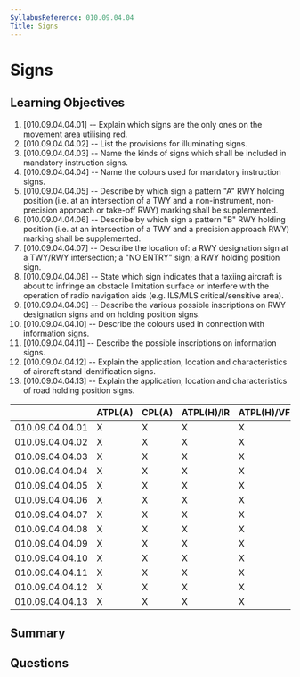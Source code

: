 ```yaml
---
SyllabusReference: 010.09.04.04
Title: Signs
---
```


# Signs

## Learning Objectives

1. [010.09.04.04.01] -- Explain which signs are the only ones on the movement
   area utilising red.
2. [010.09.04.04.02] -- List the provisions for illuminating signs.
3. [010.09.04.04.03] -- Name the kinds of signs which shall be included in
   mandatory instruction signs.
4. [010.09.04.04.04] -- Name the colours used for mandatory instruction signs.
5. [010.09.04.04.05] -- Describe by which sign a pattern "A" RWY holding
   position (i.e. at an intersection of a TWY and a non-instrument,
   non-precision approach or take-off RWY) marking shall be supplemented.
6. [010.09.04.04.06] -- Describe by which sign a pattern "B" RWY holding
   position (i.e. at an intersection of a TWY and a precision approach RWY)
   marking shall be supplemented.
7. [010.09.04.04.07] -- Describe the location of: a RWY designation sign at a
   TWY/RWY intersection; a "NO ENTRY" sign; a RWY holding position sign.
8. [010.09.04.04.08] -- State which sign indicates that a taxiing aircraft is
   about to infringe an obstacle limitation surface or interfere with the
   operation of radio navigation aids (e.g. ILS/MLS critical/sensitive area).
9. [010.09.04.04.09] -- Describe the various possible inscriptions on RWY
   designation signs and on holding position signs.
10. [010.09.04.04.10] -- Describe the colours used in connection with
    information signs.
11. [010.09.04.04.11] -- Describe the possible inscriptions on information
    signs.
12. [010.09.04.04.12] -- Explain the application, location and characteristics
    of aircraft stand identification signs.
13. [010.09.04.04.13] -- Explain the application, location and characteristics
    of road holding position signs.

|                 | ATPL(A) | CPL(A) | ATPL(H)/IR | ATPL(H)/VFR | CPL(H) | IR  | CBIR(A) |
| --------------- | ------- | ------ | ---------- | ----------- | ------ | --- | ------- |
| 010.09.04.04.01 | X       | X      | X          | X           | X      | X   | X       |
| 010.09.04.04.02 | X       | X      | X          | X           | X      | X   | X       |
| 010.09.04.04.03 | X       | X      | X          | X           | X      | X   | X       |
| 010.09.04.04.04 | X       | X      | X          | X           | X      | X   | X       |
| 010.09.04.04.05 | X       | X      | X          | X           | X      | X   | X       |
| 010.09.04.04.06 | X       | X      | X          | X           | X      | X   | X       |
| 010.09.04.04.07 | X       | X      | X          | X           | X      | X   | X       |
| 010.09.04.04.08 | X       | X      | X          | X           | X      | X   | X       |
| 010.09.04.04.09 | X       | X      | X          | X           | X      | X   | X       |
| 010.09.04.04.10 | X       | X      | X          | X           | X      | X   | X       |
| 010.09.04.04.11 | X       | X      | X          | X           | X      | X   | X       |
| 010.09.04.04.12 | X       | X      | X          | X           | X      | X   | X       |
| 010.09.04.04.13 | X       | X      | X          | X           | X      | X   | X       |

## Summary

## Questions
